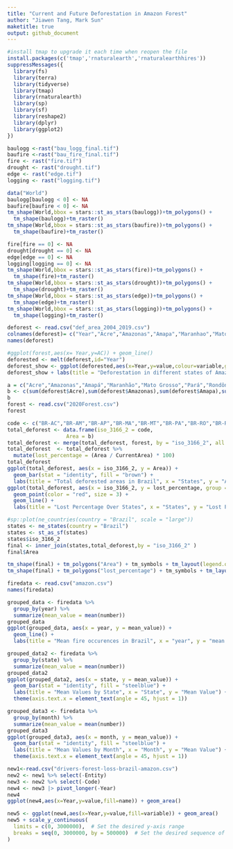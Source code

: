```yaml
---
title: "Current and Future Deforestation in Amazon Forest"
author: "Jiawen Tang, Mark Sun"
maketitle: true
output: github_document
---
```

```r
#install tmap to upgrade it each time when reopen the file
install.packages(c('tmap','rnaturalearth','rnaturalearthhires'))
suppressMessages({
  library(fs)
  library(terra)
  library(tidyverse)
  library(tmap)
  library(rnaturalearth)
  library(sp)
  library(sf)
  library(reshape2)
  library(dplyr)
  library(ggplot2)
})
```

```r
baulogg <-rast("bau_logg_final.tif") 
baufire <-rast("bau_fire_final.tif")
fire <- rast("fire.tif")
drought <- rast("drought.tif")
edge <- rast("edge.tif")
logging <- rast("logging.tif")
```

```r
data("World")
baulogg[baulogg < 0] <- NA
baufire[baufire < 0] <- NA
tm_shape(World,bbox = stars::st_as_stars(baulogg))+tm_polygons() +
  tm_shape(baulogg)+tm_raster()
tm_shape(World,bbox = stars::st_as_stars(baufire))+tm_polygons() +
  tm_shape(baufire)+tm_raster()
```




```r
fire[fire == 0] <- NA
drought[drought == 0] <- NA
edge[edge == 0] <- NA
logging[logging == 0] <- NA
tm_shape(World,bbox = stars::st_as_stars(fire))+tm_polygons() +
  tm_shape(fire)+tm_raster()
tm_shape(World,bbox = stars::st_as_stars(drought))+tm_polygons() +
  tm_shape(drought)+tm_raster()
tm_shape(World,bbox = stars::st_as_stars(edge))+tm_polygons() +
  tm_shape(edge)+tm_raster()
tm_shape(World,bbox = stars::st_as_stars(logging))+tm_polygons() +
  tm_shape(logging)+tm_raster()
```


```r
deforest <- read.csv("def_area_2004_2019.csv")
colnames(deforest)= c("Year","Acre","Amazonas","Amapa","Maranhao","Mato Grosso","Para","Rondonia","Roraima","Tocantins","Total")
names(deforest)
```

```r
#ggplot(forest,aes(x= Year,y=AC)) + geom_line()
deforested <- melt(deforest,id="Year")
deforest_show <- ggplot(deforested,aes(x=Year,y=value,colour=variable,group=variable)) + geom_line()
deforest_show + labs(title = "Deforestation in different states of Amazon") + labs(x = "Year") + labs(y = "Deforested Area in"~km^2)
```

```r
a = c("Acre","Amazonas","Amapá","Maranhão","Mato Grosso","Pará","Rondônia","Roraima", "Tocantins")
b <- c(sum(deforest$Acre),sum(deforest$Amazonas),sum(deforest$Amapa),sum(deforest$Maranhao),sum(deforest$`Mato Grosso`),sum(deforest$Para),sum(deforest$Rondonia),sum(deforest$Roraima),sum(deforest$Tocantins))
b
forest <- read.csv("2020Forest.csv")
forest
```

```r
code <- c("BR-AC","BR-AM","BR-AP","BR-MA","BR-MT","BR-PA","BR-RO","BR-RR","BR-TO") 
total_deforest <- data.frame(iso_3166_2 = code,
                   Area = b)
total_deforest <- merge(total_deforest, forest, by = "iso_3166_2", all.x = TRUE)
total_deforest  <- total_deforest %>%
  mutate(lost_percentage = (Area / CurrentArea) * 100)
total_deforest
ggplot(total_deforest, aes(x = iso_3166_2, y = Area)) +
  geom_bar(stat = "identity", fill = "brown") +
  labs(title = "Total deforested areas in Brazil", x = "States", y = "Area (km^2)")
ggplot(total_deforest, aes(x = iso_3166_2, y = lost_percentage, group = 1)) +
  geom_point(color = "red", size = 3) +
  geom_line() +
  labs(title = "Lost Percentage Over States", x = "States", y = "Lost Percentage")
```

```r
#sp::plot(ne_countries(country = "Brazil", scale = "large"))
states <- ne_states(country = "Brazil")
states <- st_as_sf(states)
states$iso_3166_2
final <- inner_join(states,total_deforest,by = "iso_3166_2" )
final$Area
```

```r
tm_shape(final) + tm_polygons("Area") + tm_symbols + tm_layout(legend.outside=TRUE) + tm_text("iso_3166_2", size = 0.5) 
tm_shape(final) + tm_polygons("lost_percentage") + tm_symbols + tm_layout(legend.outside=TRUE) + tm_text("iso_3166_2", size = 0.5)
```

```r
firedata <- read.csv("amazon.csv")
names(firedata)
```

```r
grouped_data <- firedata %>%
  group_by(year) %>%
  summarize(mean_value = mean(number))
grouped_data
ggplot(grouped_data, aes(x = year, y = mean_value)) +
  geom_line() +
  labs(title = "Mean fire occurences in Brazil", x = "year", y = "mean fire occurences")     
```

```r
grouped_data2 <- firedata %>%
  group_by(state) %>%
  summarize(mean_value = mean(number))
grouped_data2
ggplot(grouped_data2, aes(x = state, y = mean_value)) +
  geom_bar(stat = "identity", fill = "steelblue") +
  labs(title = "Mean Values by State", x = "State", y = "Mean Value") +
  theme(axis.text.x = element_text(angle = 45, hjust = 1))
```

```r
grouped_data3 <- firedata %>%
  group_by(month) %>%
  summarize(mean_value = mean(number))
grouped_data3
ggplot(grouped_data3, aes(x = month, y = mean_value)) +
  geom_bar(stat = "identity", fill = "steelblue") +
  labs(title = "Mean Values by Month", x = "Month", y = "Mean Value") +
  theme(axis.text.x = element_text(angle = 45, hjust = 1))
```

```r
new1<-read.csv("drivers-forest-loss-brazil-amazon.csv")
new2 <- new1 %>% select(-Entity)
new3 <- new2 %>% select(-Code)
new4 <- new3 |> pivot_longer(-Year)
new4
ggplot(new4,aes(x=Year,y=value,fill=name)) + geom_area()

```

```r
new5 <- ggplot(new4,aes(x=Year,y=value,fill=variable)) + geom_area()
new5 + scale_y_continuous(
  limits = c(0, 3000000),  # Set the desired y-axis range
  breaks = seq(0, 3000000, by = 500000)  # Set the desired sequence of tick marks
)

```







